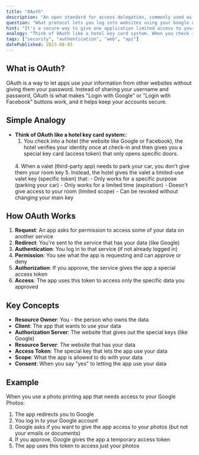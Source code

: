 ```yaml
---
title: "OAuth"
description: "An open standard for access delegation, commonly used as a way for users to grant websites or applications access to their information on other websites without giving them passwords."
question: "What protocol lets you log into websites using your Google or Facebook account without sharing your password?"
hint: "It's a secure way to give one application limited access to your account on another service."
analogy: "Think of OAuth like a hotel key card system. When you check into a hotel, you get a special key card that only opens your room. If you need the valet to park your car, you don't give them your room key. Instead, the hotel gives the valet a special valet key that only works for parking your car. This valet key can't open your room, only works for a limited time, and can be taken away without changing your room key. OAuth works the same way - it lets apps use your information from other websites (like Google or Facebook) without getting your actual password."
tags: ["security", "authentication", "web", "api"]
datePublished: 2023-08-03
---
```


## What is OAuth?

OAuth is a way to let apps use your information from other websites without giving them your password. Instead of sharing your username and password, OAuth is what makes "Login with Google" or "Login with Facebook" buttons work, and it helps keep your accounts secure.

## Simple Analogy

- **Think of OAuth like a hotel key card system:**:
  1. You check into a hotel (the website like Google or Facebook), the hotel verifies your identity once at check-in and then gives you a special key card (access token) that only opens specific doors.
  <br/>
  4. When a valet (third-party app) needs to park your car, you don't give them your room key
  5. Instead, the hotel gives the valet a limited-use valet key (specific token) that:
     - Only works for a specific purpose (parking your car)
     - Only works for a limited time (expiration)
     - Doesn't give access to your room (limited scope)
     - Can be revoked without changing your main key

## How OAuth Works

1. **Request**: An app asks for permission to access some of your data on another service
2. **Redirect**: You're sent to the service that has your data (like Google)
3. **Authentication**: You log in to that service (if not already logged in)
4. **Permission**: You see what the app is requesting and can approve or deny
5. **Authorization**: If you approve, the service gives the app a special access token
6. **Access**: The app uses this token to access only the specific data you approved

## Key Concepts

- **Resource Owner**: You - the person who owns the data
- **Client**: The app that wants to use your data
- **Authorization Server**: The website that gives out the special keys (like Google)
- **Resource Server**: The website that has your data
- **Access Token**: The special key that lets the app use your data
- **Scope**: What the app is allowed to do with your data
- **Consent**: When you say "yes" to letting the app use your data

## Example

When you use a photo printing app that needs access to your Google Photos:
1. The app redirects you to Google
2. You log in to your Google account
3. Google asks if you want to give the app access to your photos (but not your emails or documents)
4. If you approve, Google gives the app a temporary access token
5. The app uses this token to access just your photos